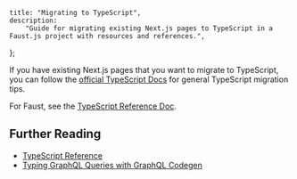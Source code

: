 	title: "Migrating to TypeScript",
	description:
		"Guide for migrating existing Next.js pages to TypeScript in a Faust.js project with resources and references.",
};

If you have existing Next.js pages that you want to migrate to TypeScript, you can follow the [official TypeScript Docs](https://www.typescriptlang.org/docs/handbook/migrating-from-javascript.html) for general TypeScript migration tips.

For Faust, see the [TypeScript Reference Doc](/docs/reference/typescript).

## Further Reading

- [TypeScript Reference](/docs/reference/typescript)
- [Typing GraphQL Queries with GraphQL Codegen](/docs/how-to/generate-types-with-graphql-codegen)
